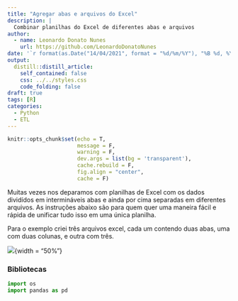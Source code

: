 ```yaml
---
title: "Agregar abas e arquivos do Excel"
description: |
  Combinar planilhas do Excel de diferentes abas e arquivos
author:
  - name: Leonardo Donato Nunes
    url: https://github.com/LeonardoDonatoNunes
date: '`r format(as.Date("14/04/2021", format = "%d/%m/%Y"), "%B %d, %Y")`'
output:
  distill::distill_article:
    self_contained: false
    css: ../../styles.css
    code_folding: false
draft: true
tags: [R]
categories:
  - Python
  - ETL
---
```




```r
knitr::opts_chunk$set(echo = T,
                      message = F, 
                      warning = F, 
                      dev.args = list(bg = 'transparent'),
                      cache.rebuild = F,
                      fig.align = "center",
                      cache = F)
```

Muitas vezes nos deparamos com planilhas de Excel com os dados dividídos em intermináveis abas e ainda por cima separadas em diferentes arquivos. As instruções abaixo são para quem quer uma maneira fácil e rápida de unificar tudo isso em uma única planilha. 

Para o exemplo criei três arquivos excel, cada um contendo duas abas, uma com duas colunas, e outra com três.



![](../../img/planilhas_excel.gif){width = "50%"}

### Bibliotecas

```python
import os
import pandas as pd
```


###

